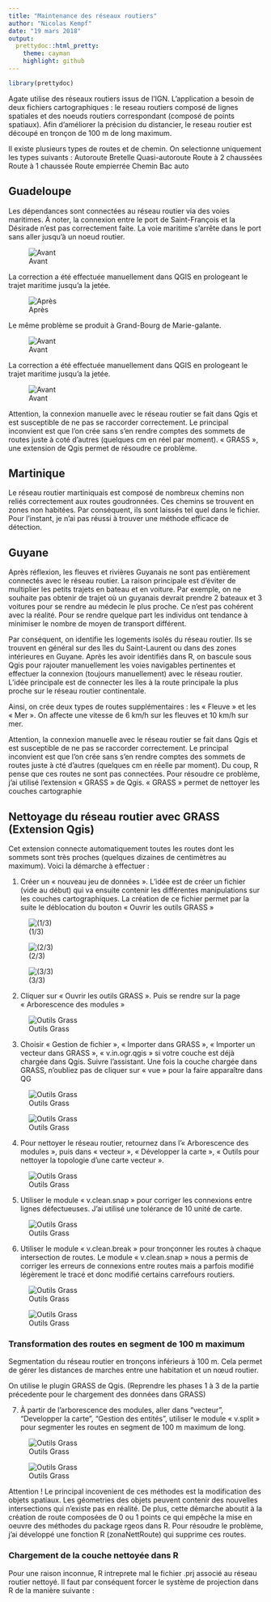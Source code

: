 ```yaml
---
title: "Maintenance des réseaux routiers"
author: "Nicolas Kempf"
date: "19 mars 2018"
output: 
  prettydoc::html_pretty:
    theme: cayman
    highlight: github
---
```


```r
library(prettydoc)
```

Agate utilise des réseaux routiers issus de l'IGN. L'application a besoin de deux fichiers cartographiques : le reseau routiers composé de lignes spatiales et des noeuds routiers correspondant (composé de points spatiaux). Afin d'améliorer la précision du distancier, le reseau routier est découpé en tronçon de 100 m de long maximum.

Il existe plusieurs types de routes et de chemin. On selectionne uniquement les types suivants :
Autoroute
Bretelle
Quasi-autoroute
Route à 2 chaussées
Route à 1 chaussée
Route empierrée
Chemin
Bac auto





## Guadeloupe

Les dépendances sont connectées au réseau routier via des voies maritimes. À noter, la connexion entre le port de Saint-François et la Désirade n'est pas correctement faite. La voie maritime s'arrête dans le port sans aller jusqu'à un noeud routier.

![Avant](R971_BasAuto_corr1.png)

La correction a été effectuée manuellement dans QGIS en prologeant le trajet maritime jusqu'a la jetée.

![Après](R971_BasAuto_corr2.png)

Le même problème se produit à Grand-Bourg de Marie-galante. 

![Avant](R971_BasAuto_corr3.png)

La correction a été effectuée manuellement dans QGIS en prologeant le trajet maritime jusqu'a la jetée.

![Avant](R971_BasAuto_corr4.png)

Attention, la connexion manuelle avec le réseau routier se fait dans Qgis et est susceptible de ne pas se raccorder correctement. Le principal inconvient est que l'on crée sans s'en rendre comptes des sommets de routes juste à coté d'autres (quelques cm en réel par moment). « GRASS », une extension de Qgis permet de résoudre ce problème.

## Martinique

Le réseau routier martiniquais est composé de nombreux chemins non reliés correctement aux routes goudronnées. Ces chemins se trouvent en zones non habitées. Par conséquent, ils sont laissés tel quel dans le fichier. Pour l'instant, je n'ai pas réussi à trouver une méthode efficace de détection.

## Guyane

Après réflexion, les fleuves et rivières Guyanais ne sont pas entièrement connectés avec le réseau routier. La raison principale est d'éviter de multiplier les petits trajets en bateau et en voiture. Par exemple, on ne souhaite pas obtenir de trajet où un guyanais devrait prendre 2 bateaux et 3 voitures pour se rendre au médecin le plus proche. Ce n'est pas cohérent avec la réalité. Pour se rendre quelque part les individus ont tendance à minimiser le nombre de moyen de transport différent. 

Par conséquent, on identifie les logements isolés du réseau routier. Ils se trouvent en général sur des îles du Saint-Laurent ou dans des zones intérieures en Guyane. Après les avoir identifiés dans R, on bascule sous Qgis pour rajouter manuellement les voies navigables pertinentes et effectuer la connexion (toujours manuellement) avec le réseau routier. L'idée principale est de connecter les îles à la route principale la plus proche sur le réseau routier continentale. 

Ainsi, on crée deux types de routes supplémentaires : les « Fleuve » et les « Mer ». On affecte une vitesse de 6 km/h sur les fleuves et 10 km/h sur mer. 

Attention, la connexion manuelle avec le réseau routier se fait dans Qgis et est susceptible de ne pas se raccorder correctement. Le principal inconvient est que l'on crée sans s'en rendre comptes des sommets de routes juste à cté d'autres (quelques cm en réelle par moment). Du coup, R pense que ces routes ne sont pas connectées. Pour résoudre ce problème, j'ai utilisé l'extension « GRASS » de Qgis. « GRASS » permet de nettoyer les couches cartographie


## Nettoyage du réseau routier avec GRASS (Extension Qgis)

Cet extension connecte automatiquement toutes les routes dont les sommets sont très proches (quelques dizaines de centimètres au maximum). Voici la démarche à effectuer : 

1) Créer un « nouveau jeu de données ». L'idée est de créer un fichier (vide au début) qui va ensuite contenir les différentes manipulations sur les couches cartographiques. La création de ce fichier permet par la suite le déblocation du bouton « Ouvrir les outils GRASS »

![(1/3)](R971_GRASSNett_1.png)

![(2/3)](R971_GRASSNett_2.png)

![(3/3)](R971_GRASSNett_3.png)

2) Cliquer sur « Ouvrir les outils GRASS ». Puis se rendre sur la page « Arborescence des modules »

![Outils Grass](R971_GRASSNett_4.png)

3) Choisir « Gestion de fichier », « Importer dans GRASS », « Importer un vecteur dans GRASS », « v.in.ogr.qgis » si votre couche est déjà chargée dans Qgis. Suivre l'assistant. Une fois la couche chargée dans GRASS, n'oubliez pas de cliquer sur « vue » pour la faire apparaître dans QG

![Outils Grass](R971_GRASSNett_5.png)

![Outils Grass](R971_GRASSNett_6.png)

4) Pour nettoyer le réseau routier, retournez dans l'« Arborescence des modules », puis dans « vecteur », « Développer la carte », « Outils pour nettoyer la topologie d'une carte vecteur ».

![Outils Grass](R971_GRASSNett_7.png)

5) Utiliser le module « v.clean.snap » pour corriger les connexions entre lignes défectueuses. J'ai utilisé une tolérance de 10 unité de carte.

![Outils Grass](R971_GRASSNett_8.png)

6) Utiliser le module « v.clean.break » pour tronçonner les routes à chaque intersection de routes. Le module « v.clean.snap » nous a permis de corriger les erreurs de connexions entre routes mais a parfois modifié légèrement le tracé et donc modifié certains carrefours routiers.

![Outils Grass](R971_GRASSNett_9.png)

![Outils Grass](R971_GRASSNett_10.png)

### Transformation des routes en segment de 100 m maximum

Segmentation du réseau routier en tronçons inférieurs à 100 m. Cela permet de gérer les distances de marches entre une habitation et un nœud routier. 

On utilise le plugin GRASS de Qgis. (Reprendre les phases 1 à 3 de la partie précedente pour le chargement des données dans GRASS)

7) À partir de l'arborescence des modules, aller dans "vecteur", "Developper la carte", "Gestion des entités", utiliser le module « v.split » pour segmenter les routes en segment de 100 m maximum de long.

![Outils Grass](R971_GRASSNett_11.png)

![Outils Grass](R971_GRASSNett_12.png)

Attention ! Le principal incovenient de ces méthodes est la modification des objets spatiaux. Les géometries des objets peuvent contenir des nouvelles intersections qui n'existe pas en réalité. De plus, cette démarche aboutit à la création de route composées de 0 ou 1 points ce qui empêche la mise en oeuvre des méthodes du package rgeos dans R. Pour résoudre le problème, j'ai développé une fonction R (zonaNettRoute) qui supprime ces routes. 

### Chargement de la couche nettoyée dans R

Pour une raison inconnue, R intreprete mal le fichier .prj associé au réseau routier nettoyé. Il faut par conséquent forcer le système de projection dans R de la manière suivante : 



